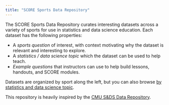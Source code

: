 ```yaml
---
title: "SCORE Sports Data Repository"
---
```


The SCORE Sports Data Repository curates interesting datasets across a variety of sports for use in statistics and data science education. Each dataset has the following properties:

* A _sports question_ of interest, with context motivating why the dataset is relevant and interesting to explore.
* A _statistics / data science topic_ which the dataset can be used to help teach.
* _Example questions_ that instructors can use to help build lessons, handouts, and SCORE modules.

Datasets are organized by sport along the left, but you can also browse [by statistics and data science topic](by-statsds-topic.qmd).

This repository is heavily inspired by the [CMU S&DS Data Repository](https://cmustatistics.github.io/data-repository/).


